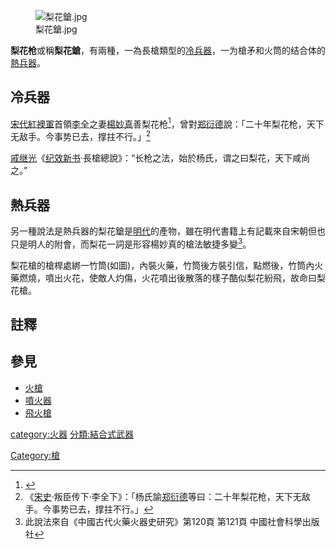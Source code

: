 [[File:梨花鎗.jpg|thumb]]

'''梨花枪'''或稱'''梨花鎗'''，有兩種，一為長槍類型的[[冷兵器|冷兵器]]，一为槍矛和火筒的结合体的[[熱兵器|熱兵器]]。

==冷兵器==

[[宋代|宋代]][[紅襖軍|紅襖軍]]首領[[李全|李全]]之妻[[楊妙真|楊妙真]]善梨花枪<ref>{{Cite web |url=http://hk.chiculture.net/1402/html/b35/1402b35.html |title=楊氏女將楊妙真 |accessdate=2012-11-12 |archive-date=2016-03-05 |archive-url=https://web.archive.org/web/20160305042611/http://hk.chiculture.net/1402/html/b35/1402b35.html |dead-url=no }}</ref>，曾對[[郑衍德|郑衍德]]說：「二十年梨花枪，天下无敌手。今事势已去，撑拄不行。」<ref>《[[宋史|宋史]]·叛臣传下·李全下》：「杨氏諭[[郑衍德|郑衍德]]等曰：二十年梨花枪，天下无敌手。今事势已去，撑拄不行。」</ref>

[[戚继光|戚继光]]《[[纪效新书|纪效新书]]·長槍總說》：“长枪之法，始於杨氏，谓之曰梨花，天下咸尚之。”

==熱兵器==
另一種說法是熱兵器的梨花鎗是[[明代|明代]]的產物，雖在明代書籍上有記載來自宋朝但也只是明人的附會，而梨花一詞是形容楊妙真的槍法敏捷多變<ref>此說法來自《中國古代火藥火器史研究》第120頁 第121頁 中國社會科學出版社</ref>。

梨花槍的槍桿處綁一竹筒(如圖)，內裝火藥，竹筒後方裝引信，點燃後，竹筒內火藥燃燒，噴出火花，使敵人灼傷，火花噴出後散落的樣子酷似梨花紛飛，故命曰梨花槍。

==註釋==
<div class="references-small">
<references />
</div>

== 參見 ==
*[[火槍|火槍]]
*[[噴火器|噴火器]]
*[[飛火槍|飛火槍]]

[[category:火器|category:火器]]
[[Category:槍|Category:槍]]
[[分類:結合式武器|分類:結合式武器]]